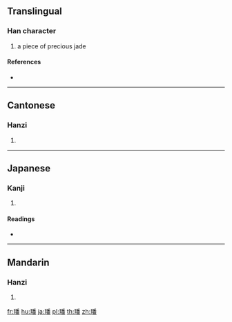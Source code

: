 {{character info/new}}
==Translingual==

===Han character===
{{Han char|rn=96|rad=玉|as=12|sn=16|four=12169|canj=MGHDW}}

# a piece of precious jade

====References====
* {{Han ref|kx=0742.110|dkj=21247|dj=1151.240|hdz=21138.030|uh=74A0|ud=29856|bh=EA64|bd=60004}}

----

==Cantonese==

===Hanzi===
{{yue-hanzi|jyut=|y=faan4}}

# {{defn|lang=yue|sort=玉12}}

----

==Japanese==

===Kanji===
{{ja-kanji|grade=|rs=玉12}}

# {{defn|lang=ja|sort=玉12}}

====Readings====
* {{ja-readings|on=[[はん]] (han), [[ぼん]] (bon)|kun=[[たま]] (tama)|nanori=}}

----

==Mandarin==

===Hanzi===
{{cmn-hanzi|pin=[[fán]] ([[fan2]])|wg=fan<sup>2</sup>}}

# {{defn|lang=cmn|sort=玉12}}

[[fr:璠]]
[[hu:璠]]
[[ja:璠]]
[[pl:璠]]
[[th:璠]]
[[zh:璠]]